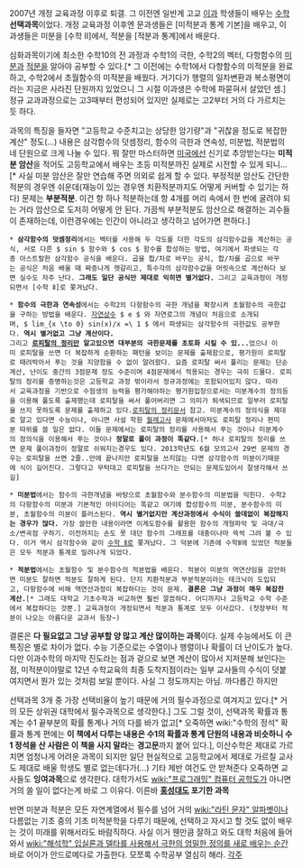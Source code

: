 
2007년 개정 교육과정 이후로 퇴갤. 그 이전엔 일반계 고교 [[이과]] 학생들이 배우는 [[수학]] '''선택과목'''이었다. 개정 교육과정 이후엔 문과생들은 [미적분과 통계 기본]을 배우고, 이과생들은 미분을 [수학 Ⅱ]에서, 적분을 [적분과 통계]에서 배운다.

심화과목이기에 최소한 수학10의 전 과정과 수학1의 극한, 수학2의 벡터, 다항함수의 [[미분]]과 [[적분]]을 알아야 공부할 수 있다.[* 그 이전에는 수학1에서 다항함수의 미적분을 완료하고, 수학2에서 초월함수의 미적분을 배웠다. 거기다가 행렬의 일차변환과 복소평면이라는 지금은 사라진 단원까지 있었으니 그 시절 이과생은 수학에 파묻혀서 살았던 셈.] 정규 교과과정으로는 고3때부터 편성되어 있지만 실제로는 고2부터 거의 다 가르치는 듯 하다.

과목의 특징을 들자면 "고등학교 수준치고는 상당한 암기량"과 "귀찮을 정도로 복잡한 계산" 정도(...) 내용은 삼각함수의 덧셈정리, 함수의 극한과 연속성, 미분법, 적분법의 네 단원으로 크게 나눌 수 있다. 뭐 잘만 마스터하면 [[미국]]에선 신기로 추앙받는다는 '''미적분 암산'''을 적어도 고등학교에서 배우는 초등 미적분까진 실제로 시전할 수 있게 되니...[* 사실 미분 암산은 잘만 연습해 주면 의외로 쉽게 할 수 있다. 부정적분 암산도 간단한 적분의 경우엔 쉬운데(재능이 있는 경우엔 치환적분까지도 어떻게 커버할 수 있기는 하다) 문제는 '''부분적분'''. 이건 항 하나 적분하는데 항 4개를 머리 속에서 한 번에 굴려야 되는 거라 암산으로 도저히 어떻게 안 된다. 가끔씩 부분적분도 암산으로 해결하는 괴수들이 존재하는데, 이런경우에는 인간이 아니라고 생각하고 넘어가면 편하다.]

 * '''삼각함수의 덧셈정리'''에서는 벡터를 사용해 두 각도를 더한 각도의 삼각함수값을 계산하는 공식, 서로 다른 $ sin $ 함수와 $ cos $ 함수를 합성하는 방법, 여기에서 파생되는 각종 아스트랄한 삼각함수 공식을 배운다. 곱을 합/차로 바꾸는 공식, 합/차를 곱으로 바꾸는 공식은 처음 배울 때 짜증나게 헷갈리고, 특수각의 삼각함수값을 머릿속으로 계산하다 보면 실수도 자주 난다. '''그래도 일단 공식만 제대로 익히면 별거없다.''' 그리고 교육과정이 개정되면서 [수학 Ⅱ]로 쫓겨났다.

 * '''함수의 극한과 연속성'''에서는 수학2의 다항함수의 극한 개념을 확장시켜 초월함수의 극한값을 구하는 방법을 배운다. [[자연상수]] $ e $ 와 자연로그의 개념이 처음으로 소개되며, $ lim_{x \to 0} sin(x)/x =\ 1 $ 에서 파생되는 삼각함수의 극한값도 공부한다. '''역시 별거없고 그냥 계산이다.'''
 그리고 '''[[로피탈의 정리]]만 알고있으면 대부분의 극한문제를 초토화 시킬 수 있...'''었으나 이미 로피탈을 쓰면 더 복잡하게 순환하는 패턴을 보이는 문제를 출제함으로, 평가원이 로피탈로 때려박아서 푸는 것을 지양함을 수 없이 알려왔다. 요즘 로피탈 써서 풀리는 문제는 단순계산, 난이도 중간의 3점문제 정도 수준이며 4점문제에서 적용되는 경우는 극히 드물다. 로피탈의 정리를 증명하는것은 고등학교 과정 밖이라서 정규과정에는 포함되어있지 않다. 따라서 교육과정을 기반으로 수험생의 능력을 평가해야하는 평가원입장으로서는 미분계수의 정의등을 이용해 풀도록 출제했는데 로피탈을 써서 풀어버리면 그 의미가 퇴색되므로 일부러 로피탈을 쓰지 못하도록 문제를 출제하고 있다.[[로피탈의 정리]]문서 참고. 미분계수의 정의식을 제대로 알고 있다면 수능이나, 아니면 사설 학원 [[월례고사]] 문제에서마저도 로피탈 정리나 편미분 따위를 쓸 일은 없다. 이들 문제에서는 로피탈의 정리를 사용해서 푸는 것이나 미분계수의 정의식을 이용해서 푸는 것이나 '''정말로 풀이 과정이 똑같다'''.[* 허나 로피탈의 정리를 쓰면 문제 풀이과정이 정말로 쉬워지는경우도 있다. 2013학년도 6월 모의고사 29번 문제의 경우는 로피탈을 쓰면 2줄..만에 끝나지만 로피탈을 쓰지않는 다면 삼각함수의 미분이기때문에 식이 길어진다. 그렇다고 무턱대고 로피탈을 쓰다가는 안되는 문제도있어서 잘생각해서 쓰길]

 * '''미분법'''에서는 함수의 극한개념을 바탕으로 초월함수와 분수함수의 미분법을 익힌다. 수학2의 다항함수의 미분과 기본적인 아이디어는 똑같고 여기에 합성함수의 미분, 분수함수의 미분, 초월함수의 미분이 플러스된다. '''역시 별거없지만 계산과정에서 수식이 쓸데없이 복잡해지는 경우가 많다.''' 가장 쓸만한 내용이라면 이계도함수를 활용한 함수의 개형파악 및 극대/극소/변곡점 구하기. 이전까지는 손도 못 대던 함수의 그래프를 대충이나마 쓱싹 그려 볼 수 있다. 이거 역시 삼각함수와 같이 [[수학 Ⅱ]]로 쫓겨났다. 그 덕분에 기존에 수학Ⅱ에 있었던 적분들은 모두 적분과 통계로 밀려나게 되었다.

 * '''적분법'''에서는 초월함수 및 분수함수의 적분법을 배운다. 적분이 미분의 역연산임을 감안하면 미분도 잘하면 적분도 잘하게 된다. 단지 치환적분과 부분적분이라는 테크닉이 도입되고, 다항함수에 비해 역연산과정이 복잡하다는 것이 문제. '''결론은 그냥 과정이 매우 복잡한 계산.'''[* 그래도 대학교 기초수학과 비교하면 훨씬 깔끔하다. 어디까지나 고등학교 수학 수준에서 복잡하다는 것뿐.] 교육과정이 개정되면서 적분과 통계로 모두 이사갔다. (첫장부터 적분이 나오는 아름다운 교과서 등장~)

결론은 '''다 필요없고 그냥 공부할 양 많고 계산 많이하는 과목'''이다. 실제 수능에서도 이 큰 특징은 별로 차이가 없다. 수능 기준으로는 수열이나 행렬이나 확률이 더 난이도가 높다. 다만 이과수학의 마지막 진도라는 점과 겉으로 보면 계산이 많아서 지저분해 보인다는 점, 미적분이야말로 12년 수학교육의 최종 도착지점이라는 일부 교사들의 수식이 덧붙여지면서 뭔가 있는 것처럼 보일 뿐이다. 사실 그 정도까지는 아님. 까다롭긴 하지만

선택과목 3개 중 가장 선택비율이 높기 때문에 거의 필수과정으로 여겨지고 있다.[* 거의 모든 상위권 대학에서 필수과목으로 생각한다.] 그도 그럴 것이, 선택과목 확률과 통계는 수1 끝부분의 확률 통계나 거의 다를 바가 없고[* 오죽하면 wiki:"수학의 정석" 확률과 통계 편에는 '''이 책에서 다루는 내용은 수1의 확률과 통계 단원의 내용과 비슷하니 수1 정석을 산 사람은 이 책을 사지 말라'''는 '''경고문'''까지 붙어 있다.], 이산수학은 제대로 가르치면 엄청나게 어려운 과목이 되지만 일단 현실적으로 고등학교에서 제대로 가르칠 교사도 제대로 배울 학생도 별로 없는데다가(...) 기타 제반 여건도 안 받쳐준다 오죽하면 교사들도 '''잉여과목'''으로 생각한다. 대학가서도 [[wiki:"프로그래밍" 컴퓨터 공학도]]가 아니면 거의 쓸 일이 없다는게 바로 그 이유다. 이른바 '''[[홍성대]]도 포기한 과목'''

반면 미분과 적분은 모든 자연계열에서 필수를 넘어 거의 [[wiki:"라틴 문자" 알파벳]]이나 다름없는 기초 중의 기초 미적분학을 다루기 때문에, 선택하고 자시고 할 것도 없이 배우는 것이 미래를 위해서라도 바람직하다. 사실 이거 웬만큼 잘하고 와도 대학 처음에 들어와서 [[wiki:"해석학" 입실론과 델타를 사용해서 극한의 엄밀한 정의를 새로 배우는 순간]] 바로 어이가 안드로메다로 가출한다. 모쪼록 수학공부 열심히 해라.
[[각주]]
